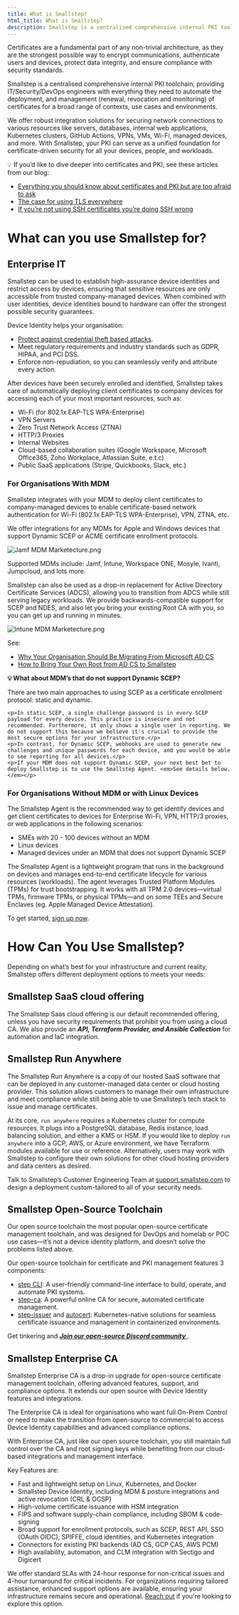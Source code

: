 ---
title: What is Smallstep?
html_title: What is Smallstep? 
description: Smallstep is a centralised comprehensive internal PKI toolchain, providing IT/Security/DevOps engineers with everything they need to automate the deployment, and management (renewal, revocation and monitoring) of certificates for a broad range of contexts, use cases and environments.
---

Certificates are a fundamental part of any non-trivial architecture, as they are the strongest possible way to encrypt communications, authenticate users and devices, protect data integrity, and ensure compliance with security standards. 

Smallstep is a centralised comprehensive internal PKI toolchain, providing IT/Security/DevOps engineers with everything they need to automate the deployment, and management (renewal, revocation and monitoring) of certificates for a broad range of contexts, use cases and environments.

We offer robust integration solutions for securing network connections to various resources like servers, databases, internal web applications, Kubernetes clusters, GitHub Actions, VPNs, VMs, Wi-Fi, managed devices, and more. With Smallstep, your PKI can serve as a unified foundation for certificate-driven security for all your devices, people, and workloads.

<Alert severity="info">
  <div>
    💡 If you’d like to dive deeper into certificates and PKI, see these articles from our blog:  
    <ul>
       <li><a href="https://smallstep.com/blog/everything-pki/">Everything you should know about certificates and PKI but are too afraid to ask</a></li>
       <li><a href="https://smallstep.com/blog/use-tls/">The case for using TLS everywhere</a></li>
       <li><a href="https://smallstep.com/blog/use-ssh-certificates/">If you’re not using SSH certificates you’re doing SSH wrong</a></li>
    </ul>
  </div>
</Alert>


# What can you use Smallstep for?
## Enterprise IT

Smallstep can be used to establish high-assurance device identities and restrict access by devices, ensuring that sensitive resources are only accessible from trusted company-managed devices. When combined with user identities, device identities bound to hardware can offer the strongest possible security guarantees.

Device Identity helps your organisation:

- [Protect against credential theft based attacks](https://smallstep.com/blog/road-to-phishing-resistant-authentication/).
- Meet regulatory requirements and industry standards such as GDPR, HIPAA, and PCI DSS.
- Enforce non-repudiation, so you can seamlessly verify and attribute every action.

After devices have been securely enrolled and identified, Smallstep takes care of automatically deploying client certificates to company devices for accessing each of your most important resources, such as: 

- Wi-Fi (for 802.1x EAP-TLS WPA-Enterprise)
- VPN Servers
- Zero Trust Network Access (ZTNA)
- HTTP/3 Proxies
- Internal Websites
- Cloud-based collaboration suites (Google Workspace, Microsoft Office365, Zoho Workplace, Atlassian Suite, e.t.c)
- Public SaaS applications (Stripe, Quickbooks, Slack, etc.)

### For Organisations With MDM

Smallstep integrates with your MDM to deploy client certificates to company-managed devices to enable certificate-based network authentication for Wi-Fi (802.1x EAP-TLS WPA-Enterprise), VPN, ZTNA, etc.

We offer integrations for any MDMs for Apple and Windows devices that support Dynamic SCEP or ACME certificate enrollment protocols.

![Jamf MDM Marketecture.png](/graphics/Jamf_MDM_Marketecture.png)

Supported MDMs include: Jamf, Intune, Workspace ONE, Mosyle, Ivanti, Jumpcloud, and lots more. 

Smallstep can also be used as a drop-in replacement for Active Directory Certificate Services (ADCS), allowing you to transition from ADCS while still serving legacy workloads. We provide backwards-compatible support for SCEP and NDES, and also let you bring your existing Root CA with you, so you can get up and running in minutes.

![Intune MDM Marketecture.png](/graphics/Intune_flow_diagram.png)

See: 

- [Why Your Organisation Should Be Migrating From Microsoft AD CS](https://smallstep.com/blog/migrate-from-microsoft-adcs/)
- [How to Bring Your Own Root from AD CS to Smallstep](https://smallstep.com/blog/byor-adcs-to-smallstep/)

<Alert severity="info">
  <div>
    <p><strong>💡 What about MDM’s that do not support Dynamic SCEP?  </strong></p>
    <p>There are two main approaches to using SCEP as a certificate enrollment protocol: static and dynamic. </p>

    <p>In static SCEP, a single challenge password is in every SCEP payload for every device. This practice is insecure and not recommended. Furthermore, it only shows a single user in reporting. We do not support this because we believe it's crucial to provide the most secure options for your infrastructure.</p>
    <p>In contrast, for Dynamic SCEP, webhooks are used to generate new challenges and unique passwords for each device, and you would be able to see reporting for all devices.</p>
    <p>If your MDM does not support Dynamic SCEP, your next best bet to deploy Smallstep is to use the Smallstep Agent. <em>See details below.</em></p>
  </div>
</Alert>

### For Organisations Without MDM or with Linux Devices

The Smallstep Agent is the recommended way to get identify devices and get client certificates to devices for Enterprise Wi-Fi, VPN, HTTP/3 proxies, or web applications in the following scenarios: 

- SMEs with 20 - 100 devices without an MDM
- Linux devices
- Managed devices under an MDM that does not support Dynamic SCEP

The Smallstep Agent is a lightweight program that runs in the background on devices and manages end-to-end certificate lifecycle for various resources (workloads). The agent leverages Trusted Platform Modules (TPMs) for trust bootstrapping. It works with all TPM 2.0 devices—virtual TPMs, firmware TPMs, or physical TPMs—and on some TEEs and Secure Enclaves (eg. Apple Managed Device Attestation).

To get started, [sign up now](https://smallstep.com/signup/).

# How Can You Use Smallstep?

Depending on what’s best for your infrastructure and current reality, Smallstep offers different deployment options to meets your needs: 

## Smallstep SaaS cloud offering

The Smallstep Saas cloud offering is our default recommended offering, unless you have security requirements that prohibit you from using a cloud CA. We also provide an ***API, Terraform Provider, and Ansible Collection*** for automation and IaC integration.

## Smallstep Run Anywhere

The Smallstep Run Anywhere is a copy of our hosted SaaS software that can be deployed in any customer-managed data center or cloud hosting provider. This solution allows customers to manage their own infrastructure and meet compliance while still being able to use Smallstep’s tech stack to issue and manage certificates.

At its core, `run anywhere` requires a Kubernetes cluster for compute resources. It plugs into a PostgreSQL database, Redis instance, load balancing solution, and either a KMS or HSM. If you would like to deploy `run anywhere` into a GCP, AWS, or Azure environment, we have Terraform modules available for use or reference. Alternatively, users may work with Smallstep to configure their own solutions for other cloud hosting providers and data centers as desired.

Talk to Smallstep’s Customer Engineering Team at [support.smallstep.com](http://support.smallstep.com) to design a deployment custom-tailored to all of your security needs.

## Smallstep Open-Source Toolchain

Our open source toolchain the most popular open-source certificate management toolchain, and was designed for DevOps and homelab or POC use cases—it’s not a device identity platform, and doesn’t solve the problems listed above.

Our open-source toolchain for certificate and PKI management features 3 components: 

- [step CLI](https://github.com/smallstep/cli): A user-friendly command-line interface to build, operate, and automate PKI systems.
- [step-ca](https://github.com/smallstep/certificates): A powerful online CA for secure, automated certificate management.
- [step-issuer](https://github.com/smallstep/step-issuer) and [autocert](https://github.com/smallstep/autocert): Kubernetes-native solutions for seamless certificate issuance and management in containerized environments.

Get tinkering and [***Join our open-source Discord community*** ](https://u.step.sm/discord). 

## Smallstep Enterprise CA

Smallstep Enterprise CA is a drop-in upgrade for open-source certificate management toolchain, offering advanced features, support, and compliance options. It extends our open source with Device Identity features and integrations. 

The Enterprise CA is ideal for organisations who want full On-Prem Control or need to make the transition from open-source to commercial to access Device Identity capabilities and advanced compliance options.

With Enterprise CA, just like our open source toolchain, you still maintain full control over the CA and root signing keys while benefiting from our cloud-based integrations and management interface.

Key Features are:

- Fast and lightweight setup on Linux, Kubernetes, and Docker
- Smallstep Device Identity, including MDM & posture integrations and active revocation (CRL & OCSP)
- High-volume certificate issuance with HSM integration
- FIPS and software supply-chain compliance, including SBOM & code-signing
- Broad support for enrollment protocols, such as SCEP, REST API, SSO (OAuth OIDC), SPIFFE, cloud identities, and Kubernetes integration
- Connectors for existing PKI backends (AD CS, GCP CAS, AWS PCM)
- High availability, automation, and CLM integration with Sectigo and Digicert

We offer standard SLAs with 24-hour response for non-critical issues and 4-hour turnaround for critical incidents. For organizations requiring tailored assistance, enhanced support options are available, ensuring your infrastructure remains secure and operational. [Reach out](https://go.smallstep.com/request-demo) if you're looking to explore this option. 
